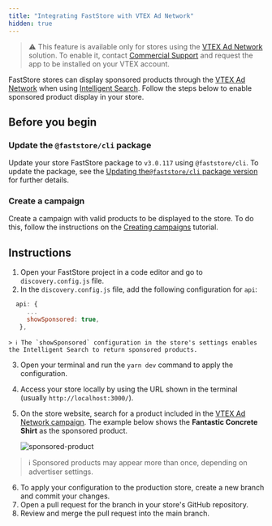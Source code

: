 ```yaml
---
title: "Integrating FastStore with VTEX Ad Network"
hidden: true
---
```


> ⚠️ This feature is available only for stores using the [VTEX Ad Network](https://help.vtex.com/en/tutorial/vtex-ad-network-beta--2cgqXcBuJmXN2livQvClur) solution. To enable it, contact [Commercial Support](https://help.vtex.com/en/tracks/support-at-vtex--4AXsGdGHqExp9ZkiNq9eMy/3KQWGgkPOwbFTPfBxL7YwZ) and request the app to be installed on your VTEX account.

FastStore stores can display sponsored products through the [VTEX Ad Network](https://help.vtex.com/en/tutorial/vtex-ad-network-beta--2cgqXcBuJmXN2livQvClur) when using [Intelligent Search](https://help.vtex.com/en/tutorial/intelligent-search-overview--5o8ixTpYIxx3uJD0B1xp3z). Follow the steps below to enable sponsored product display in your store.

## Before you begin

<Steps>

### Update the `@faststore/cli` package

Update your store FastStore package to `v3.0.117` using `@faststore/cli`. To update the package, see the [Updating the`@faststore/cli` package version](https://developers.vtex.com/docs/guides/faststore/project-structure-updating-the-cli-package-version) for further details.

### Create a campaign 

Create a campaign with valid products to be displayed to the store. To do this, follow the instructions on the [Creating campaigns](https://help.vtex.com/en/tutorial/advertising-with-vtex-ad-network-beta--5WoXcJzHc7EQElpPjziqse#creating-campaigns) tutorial.

</Steps>

## Instructions

1. Open your FastStore project in a code editor and go to `discovery.config.js` file.
2. In the `discovery.config.js` file, add the following configuration for `api`:

  ``` js
    api: {
       ...
       showSponsored: true,
     },
  ```

    > ℹ️ The `showSponsored` configuration in the store's settings enables the Intelligent Search to return sponsored products.
3. Open your terminal and run the `yarn dev` command to apply the configuration.
4. Access your store locally by using the URL shown in the terminal (usually `http://localhost:3000/`).
5. On the store website, search for a product included in the [VTEX Ad Network campaign](#create-a-campaign). The example below shows the **Fantastic Concrete Shirt** as the sponsored product.

    ![sponsored-product](https://vtexhelp.vtexassets.com/assets/docs/src/faststore-ad-network___fc69fdbd20990eefb318ddbca16d4cd0.png)

> ℹ Sponsored products may appear more than once, depending on advertiser settings.

6. To apply your configuration to the production store, create a new branch and commit your changes.
7. Open a pull request for the branch in your store's GitHub repository.
8. Review and merge the pull request into the main branch.

